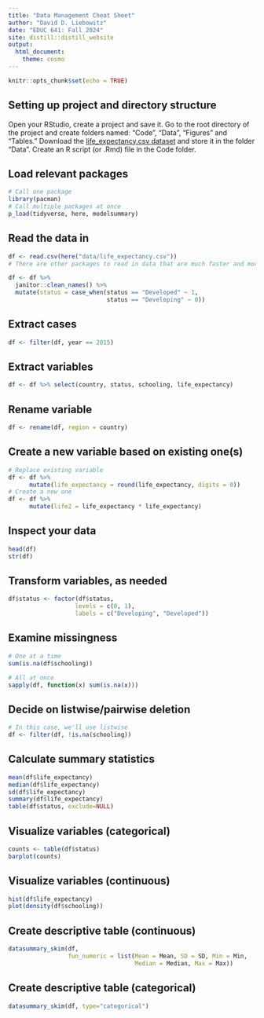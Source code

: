 ```yaml
---
title: "Data Management Cheat Sheet"
author: "David D. Liebowitz"
date: "EDUC 641: Fall 2024"
site: distill::distill_website
output: 
  html_document:
    theme: cosmo
---
```


```r
knitr::opts_chunk$set(echo = TRUE)
```


## Setting up project and directory structure

Open your RStudio, create a project and save it. Go to the root directory of the project and create folders named: "Code", "Data", "Figures" and "Tables." Download the [life_expectancy.csv dataset](./data/life_expectancy.csv) and store it in the folder "Data". Create an R script (or .Rmd) file in the Code folder. 

## Load relevant packages
```r
# Call one package
library(pacman)
# Call multiple packages at once
p_load(tidyverse, here, modelsummary)
```

## Read the data in
```r
df <- read.csv(here("data/life_expectancy.csv"))
# There are other packages to read in data that are much faster and more flexible
```

```r
df <- df %>%
  janitor::clean_names() %>%
  mutate(status = case_when(status == "Developed" ~ 1,
                            status == "Developing" ~ 0))
```

## Extract cases
```r
df <- filter(df, year == 2015)
```

## Extract variables
```r
df <- df %>% select(country, status, schooling, life_expectancy)
```

## Rename variable
```r
df <- rename(df, region = country)
```

## Create a new variable based on existing one(s)
```r
# Replace existing variable
df <- df %>%  
      mutate(life_expectancy = round(life_expectancy, digits = 0))
# Create a new one
df <- df %>%
      mutate(life2 = life_expectancy * life_expectancy)
```

## Inspect your data
```r
head(df)
str(df)
```

## Transform variables, as needed
```r
df$status <- factor(df$status,
                   levels = c(0, 1),
                   labels = c("Developing", "Developed"))
```


## Examine missingness
```r
# One at a time
sum(is.na(df$schooling))

# All at once
sapply(df, function(x) sum(is.na(x)))
```

## Decide on listwise/pairwise deletion
```r
# In this case, we'll use listwise
df <- filter(df, !is.na(schooling))
```

## Calculate summary statistics
```r
mean(df$life_expectancy)
median(df$life_expectancy)
sd(df$life_expectancy)
summary(df$life_expectancy)
table(df$status, exclude=NULL)
```

## Visualize variables (categorical)
```r
counts <- table(df$status)
barplot(counts)
```

## Visualize variables (continuous)
```r
hist(df$life_expectancy)
plot(density(df$schooling))
```

## Create descriptive table (continuous)
```r
datasummary_skim(df,
                 fun_numeric = list(Mean = Mean, SD = SD, Min = Min,
                                    Median = Median, Max = Max))
```

## Create descriptive table (categorical)
```r
datasummary_skim(df, type="categorical")
```